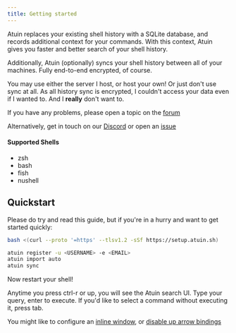 ```yaml
---
title: Getting started
---
```



Atuin replaces your existing shell history with a SQLite database, and records
additional context for your commands. With this context, Atuin gives you faster
and better search of your shell history.

Additionally, Atuin (optionally) syncs your shell history between all of your
machines. Fully end-to-end encrypted, of course.

You may use either the server I host, or host your own! Or just don't use sync
at all. As all history sync is encrypted, I couldn't access your data even if I
wanted to. And I **really** don't want to.

If you have any problems, please open a topic on the [forum](https://forum.atuin.sh)

Alternatively, get in touch on our [Discord](https://discord.gg/Fq8bJSKPHh) or open an [issue](https://github.com/atuinsh/atuin/issues)

#### Supported Shells

- zsh
- bash
- fish
- nushell

## Quickstart

Please do try and read this guide, but if you're in a hurry and want to get
started quickly:

```bash
bash <(curl --proto '=https' --tlsv1.2 -sSf https://setup.atuin.sh)

atuin register -u <USERNAME> -e <EMAIL>
atuin import auto
atuin sync
```

Now restart your shell!

Anytime you press ctrl-r or up, you will see the Atuin search UI. Type your
query, enter to execute. If you'd like to select a command without executing
it, press tab.

You might like to configure an [inline
window](https://docs.atuin.sh/configuration/config/#inline_height), or [disable up arrow
bindings](https://docs.atuin.sh/configureation/key-binding#disable-up-arrow)

<LinkCard
  title="Installation"
  description="Install and setup Atuin"
  href="/guide/installation/"
/>
